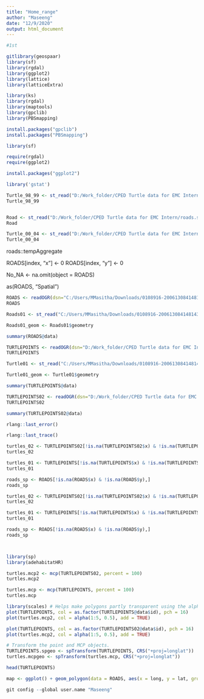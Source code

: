 ```yaml
---
title: "Home_range"
author: "Maseeng"
date: "12/9/2020"
output: html_document
---
```


```r
#1st

gitlibrary(geospaar)
library(sf)
library(rgdal)
library(ggplot2)
library(lattice)
library(latticeExtra)

library(ks)
library(rgdal)
library(maptools)
library(gpclib)
library(PBSmapping)

install.packages("gpclib")
install.packages("PBSmapping")

library(sf)

require(rgdal)
require(ggplot2)

install.packages("ggplot2")

library('gstat')

```


```r

Turtle_98_99 <- st_read("D:/Work_folder/CPED Turtle data for EMC Intern/TECA_1998_1999_TurtlePoints.shp")
Turtle_98_99


Road <- st_read("D:/Work_folder/CPED Turtle data for EMC Intern/roads.shp")
Road

Turtle_00_04 <- st_read("D:/Work_folder/CPED Turtle data for EMC Intern/TECA_Studies_TurtlePoints_2000_2004.shp")
Turtle_00_04

```

roads::tempAggregate

ROADS[index, "x"] <- 0
ROADS[index, "y"] <- 0

No_NA <- na.omit(object = ROADS)

as(ROADS, "Spatial")


```r


ROADS <- readOGR(dsn="C:/Users/MMasitha/Downloads/0108916-200613084148143", layer="Reproject", stringsAsFactors = F)
ROADS

Roads01 <- st_read("C:/Users/MMasitha/Downloads/0108916-200613084148143/Reproject.shp")

Roads01_geom <- Roads01$geometry

summary(ROADS@data)

TURTLEPOINTS <- readOGR(dsn="D:/Work_folder/CPED Turtle data for EMC Intern", layer="TECA_1998_1999_TurtlePoints", stringsAsFactors = F)
TURTLEPOINTS

Turtle01 <- st_read("C:/Users/MMasitha/Downloads/0108916-200613084148143/Reproj.shp")

Turtle01_geom <- Turtle01$geometry

summary(TURTLEPOINTS@data)

TURTLEPOINTS02 <- readOGR(dsn="D:/Work_folder/CPED Turtle data for EMC Intern", layer="TECA_Studies_TurtlePoints_2000_2004", stringsAsFactors = F)
TURTLEPOINTS02

summary(TURTLEPOINTS02@data)

```


```r



rlang::last_error()

rlang::last_trace()


```


```r

turtles_02 <- TURTLEPOINTS02[!is.na(TURTLEPOINTS02$x) & !is.na(TURTLEPOINTS02$y),]
turtles_02

turtles_01 <- TURTLEPOINTS[!is.na(TURTLEPOINTS$x) & !is.na(TURTLEPOINTS$y),]
turtles_01

roads_sp <- ROADS[!is.na(ROADS$x) & !is.na(ROADS$y),]
roads_sp

```


```r

turtles_02 <- TURTLEPOINTS02[!is.na(TURTLEPOINTS02$x) & !is.na(TURTLEPOINTS02$y),]
turtles_02

turtles_01 <- TURTLEPOINTS[!is.na(TURTLEPOINTS$x) & !is.na(TURTLEPOINTS$y),]
turtles_01

roads_sp <- ROADS[!is.na(ROADS$x) & !is.na(ROADS$y),]
roads_sp




```


```r

library(sp)
library(adehabitatHR)

turtles.mcp2 <- mcp(TURTLEPOINTS02, percent = 100)
turtles.mcp2

turtles.mcp <- mcp(TURTLEPOINTS, percent = 100)
turtles.mcp

library(scales) # Helps make polygons partly transparent using the alpha argument below
plot(TURTLEPOINTS, col = as.factor(TURTLEPOINTS@data$id), pch = 16)
plot(turtles.mcp2, col = alpha(1:5, 0.5), add = TRUE)

plot(TURTLEPOINTS, col = as.factor(TURTLEPOINTS02@data$id), pch = 16)
plot(turtles.mcp2, col = alpha(1:5, 0.5), add = TRUE)

# Transform the point and MCP objects. 
TURTLEPOINTS.spgeo <- spTransform(TURTLEPOINTS, CRS("+proj=longlat"))
turtles.mcpgeo <- spTransform(turtles.mcp, CRS("+proj=longlat"))


```


```r

head(TURTLEPOINTS)

map <- ggplot() + geom_polygon(data = ROADS, aes(x = long, y = lat, group = group), colour = "black", fill = NA)

```


```r
git config --global user.name "Maseeng"

```
